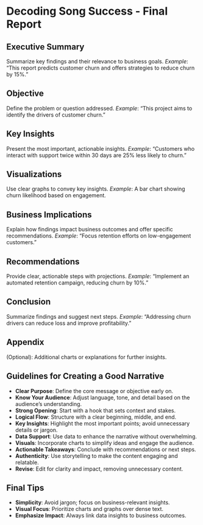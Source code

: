 # Decoding Song Success - Final Report

## Executive Summary
Summarize key findings and their relevance to business goals.
   *Example*: "This report predicts customer churn and offers strategies to reduce churn by 15%."

## Objective
Define the problem or question addressed.
   *Example*: "This project aims to identify the drivers of customer churn."

## Key Insights
Present the most important, actionable insights.
   *Example*: "Customers who interact with support twice within 30 days are 25% less likely to churn."

## Visualizations
Use clear graphs to convey key insights.
   *Example*: A bar chart showing churn likelihood based on engagement.

## Business Implications
Explain how findings impact business outcomes and offer specific recommendations.
   *Example*: "Focus retention efforts on low-engagement customers."

## Recommendations
Provide clear, actionable steps with projections.
   *Example*: "Implement an automated retention campaign, reducing churn by 10%."

## Conclusion
Summarize findings and suggest next steps.
   *Example*: "Addressing churn drivers can reduce loss and improve profitability."

## Appendix
(Optional): Additional charts or explanations for further insights.

## Guidelines for Creating a Good Narrative

- **Clear Purpose**: Define the core message or objective early on.
- **Know Your Audience**: Adjust language, tone, and detail based on the audience’s understanding.
- **Strong Opening**: Start with a hook that sets context and stakes.
- **Logical Flow**: Structure with a clear beginning, middle, and end.
- **Key Insights**: Highlight the most important points; avoid unnecessary details or jargon.
- **Data Support**: Use data to enhance the narrative without overwhelming.
- **Visuals**: Incorporate charts to simplify ideas and engage the audience.
- **Actionable Takeaways**: Conclude with recommendations or next steps.
- **Authenticity**: Use storytelling to make the content engaging and relatable.
- **Revise**: Edit for clarity and impact, removing unnecessary content.

## Final Tips

- **Simplicity**: Avoid jargon; focus on business-relevant insights.
- **Visual Focus**: Prioritize charts and graphs over dense text.
- **Emphasize Impact**: Always link data insights to business outcomes.